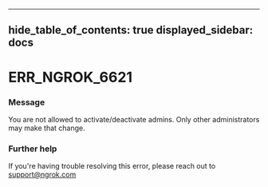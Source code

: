 

---
hide_table_of_contents: true
displayed_sidebar: docs
---


# ERR_NGROK_6621

### Message
You are not allowed to activate/deactivate admins. Only other administrators may make that change.

<ErrorDetails />



### Further help
If you're having trouble resolving this error, please reach out to [support@ngrok.com](mailto:support@ngrok.com?subject=Help%20with%20ERR_NGROK_6621)

